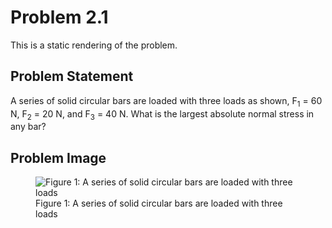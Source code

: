 # Problem 2.1 {.unnumbered}

This is a static rendering of the problem.

## Problem Statement
A series of solid circular bars are loaded with three loads as shown, F<sub>1</sub> = 60 N, F<sub>2</sub> = 20 N, and F<sub>3</sub> = 40 N. What is the largest absolute normal stress in any bar?

## Problem Image

![Figure 1: A series of solid circular bars are loaded with three loads](images/138.png){fig-alt="Picture with a series of circular bars of three different diameters loaded with three loads attached to a wall."}

